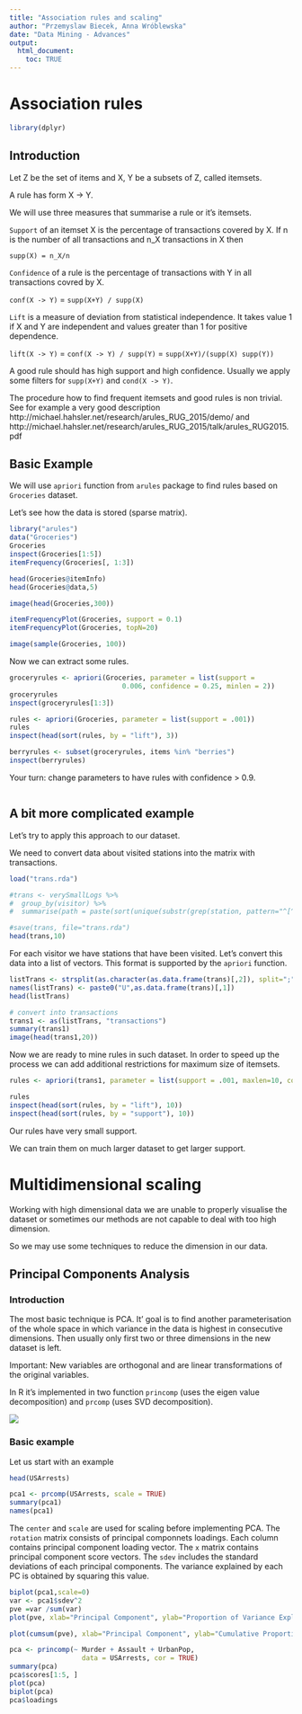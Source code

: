 ```yaml
---
title: "Association rules and scaling"
author: "Przemyslaw Biecek, Anna Wróblewska"
date: "Data Mining - Advances"
output: 
  html_document:
    toc: TRUE
---
```


# Association rules

```r
library(dplyr)
```

## Introduction

Let Z be the set of items and X, Y be a subsets of Z, called itemsets. 

A rule has form X -> Y.

We will use three measures that summarise a rule or it's itemsets.

`Support` of an itemset X is the percentage of transactions covered by X. If n is the number of all transactions and n_X transactions in X then

`supp(X) = n_X/n`

`Confidence` of a rule is the percentage of transactions with Y in all transactions covred by X.

`conf(X -> Y)` = `supp(X+Y) / supp(X)`


`Lift` is a measure of deviation from statistical independence. It takes value 1 if X and Y are independent and values greater than 1 for positive dependence.

`lift(X -> Y)` = `conf(X -> Y) / supp(Y)` = `supp(X+Y)/(supp(X) supp(Y))`


A good rule should has high support and high confidence. Usually we apply some filters for `supp(X+Y)` and `cond(X -> Y)`.

The procedure how to find frequent itemsets and good rules is non trivial. See for example a very good description http://michael.hahsler.net/research/arules_RUG_2015/demo/ and http://michael.hahsler.net/research/arules_RUG_2015/talk/arules_RUG2015.pdf

## Basic Example

We will use `apriori` function from `arules` package to find rules based on `Groceries` dataset. 

Let's see how the data is stored (sparse matrix).

```r
library("arules")
data("Groceries")
Groceries
inspect(Groceries[1:5])
itemFrequency(Groceries[, 1:3])

head(Groceries@itemInfo)
head(Groceries@data,5)

image(head(Groceries,300))

itemFrequencyPlot(Groceries, support = 0.1)
itemFrequencyPlot(Groceries, topN=20)

image(sample(Groceries, 100))
```

Now we can extract some rules.

```r
groceryrules <- apriori(Groceries, parameter = list(support =
                            0.006, confidence = 0.25, minlen = 2))
groceryrules
inspect(groceryrules[1:3])

rules <- apriori(Groceries, parameter = list(support = .001))
rules
inspect(head(sort(rules, by = "lift"), 3))

berryrules <- subset(groceryrules, items %in% "berries")
inspect(berryrules)
```

Your turn: change parameters to have rules with confidence > 0.9.

```r

```
## A bit more complicated example

Let's try to apply this approach to our dataset.

We need to convert data about visited stations into the matrix with transactions.

```r
load("trans.rda")

#trans <- verySmallLogs %>%
#  group_by(visitor) %>%
#  summarise(path = paste(sort(unique(substr(grep(station, pattern="^[^1]", value=TRUE), 1, #5))), collapse=";"))

#save(trans, file="trans.rda")
head(trans,10)
```

For each visitor we have stations that have been visited. Let's convert this data into a list of vectors. This format is supported by the `apriori` function.

```r
listTrans <- strsplit(as.character(as.data.frame(trans)[,2]), split=";")
names(listTrans) <- paste0("U",as.data.frame(trans)[,1])
head(listTrans)

# convert into transactions
trans1 <- as(listTrans, "transactions")
summary(trans1)
image(head(trans1,20))
```

Now we are ready to mine rules in such dataset. In order to speed up the process we can add additional restrictions for maximum size of itemsets.

```r
rules <- apriori(trans1, parameter = list(support = .001, maxlen=10, confidence=0.7))

rules
inspect(head(sort(rules, by = "lift"), 10))
inspect(head(sort(rules, by = "support"), 10))
```

Our rules have very small support.

We can train them on much larger dataset to get larger support.

# Multidimensional scaling

Working with high dimensional data we are unable to properly visualise the dataset or sometimes our methods are not capable to deal with too high dimension. 

So we may use some techniques to reduce the dimension in our data.

## Principal Components Analysis

### Introduction

The most basic technique is PCA.
It' goal is to find another parameterisation of the whole space in which variance in the data is highest in consecutive dimensions.
Then usually only first two or three dimensions in the new dataset is left.

Important: New variables are orthogonal and are linear transformations of the original variables. 

In R it's implemented in two function `princomp` (uses the eigen value decomposition) and `prcomp` (uses SVD decomposition).

![](pca.png)

### Basic example

Let us start with an example

```r
head(USArrests)

pca1 <- prcomp(USArrests, scale = TRUE)
summary(pca1)
names(pca1)
```
The `center` and `scale` are used for scaling before implementing PCA.
The `rotation` matrix consists of principal componnets loadings. Each column contains principal component loading vector.
The `x` matrix contains principal component score vectors. The `sdev` includes the standard deviations of each principal components. The variance explained by each PC is obtained by squaring this value.
```r
biplot(pca1,scale=0)
var <- pca1$sdev^2
pve =var /sum(var)
plot(pve, xlab="Principal Component", ylab="Proportion of Variance Explained", ylim=c(0,1), type='b')

plot(cumsum(pve), xlab="Principal Component", ylab="Cumulative Proportion of Variance Explained", ylim=c(0,1), type='b')

pca <- princomp(~ Murder + Assault + UrbanPop,
                  data = USArrests, cor = TRUE)
summary(pca)
pca$scores[1:5, ]
plot(pca)
biplot(pca)
pca$loadings
```
